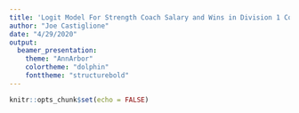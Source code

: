 ```yaml
---
title: 'Logit Model For Strength Coach Salary and Wins in Division 1 College Football  '
author: "Joe Castiglione"
date: "4/29/2020"
output:
  beamer_presentation:
    theme: "AnnArbor"
    colortheme: "dolphin"
    fonttheme: "structurebold"
---
```


```r
knitr::opts_chunk$set(echo = FALSE)
```


